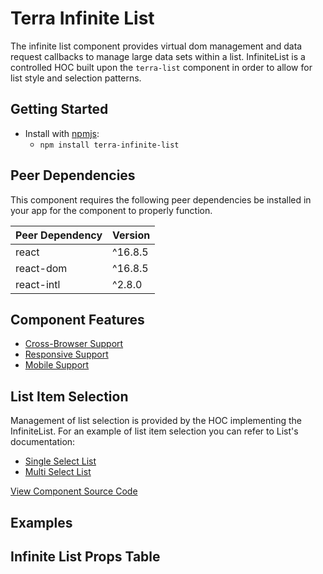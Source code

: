 

<Badge />

# Terra Infinite List

The infinite list component provides virtual dom management and data request callbacks to manage large data sets within a list.
InfiniteList is a controlled HOC built upon the `terra-list` component in order to allow for list style and selection patterns.

## Getting Started

- Install with [npmjs](https://www.npmjs.com):
  - `npm install terra-infinite-list`

<!-- AUTO-GENERATED-CONTENT:START Peer Dependencies -->
## Peer Dependencies

This component requires the following peer dependencies be installed in your app for the component to properly function.

| Peer Dependency | Version |
|-|-|
| react | ^16.8.5 |
| react-dom | ^16.8.5 |
| react-intl | ^2.8.0 |

<!-- AUTO-GENERATED-CONTENT:END -->

## Component Features
* [Cross-Browser Support](https://engineering.cerner.com/terra-ui/contributing/terra-ui/component-standards#cross-browser-support)
* [Responsive Support](https://engineering.cerner.com/terra-ui/contributing/terra-ui/component-standards#responsive-support)
* [Mobile Support](https://engineering.cerner.com/terra-ui/contributing/terra-ui/component-standards#mobile-support)

## List Item Selection

Management of list selection is provided by the HOC implementing the InfiniteList. For an example of list item selection you can refer to List's documentation:

* [Single Select List](https://engineering.cerner.com/terra-ui/#/components/terra-list/list/guides/single-select-list)
* [Multi Select List](https://engineering.cerner.com/terra-ui/#/components/terra-list/list/guides/multi-select-list)

[View Component Source Code](https://github.com/cerner/terra-framework/tree/master/packages/terra-hookshot)

## Examples
<InitialLoadingExample title='Example Initial Loading Indicator' />
<ProgressiveLoadingExample title='Example Progressive Loading Indicator' />
<VirtualizedExample title='Example Virtualized List' />

## Infinite List Props Table 
<InfiniteListSrc />
